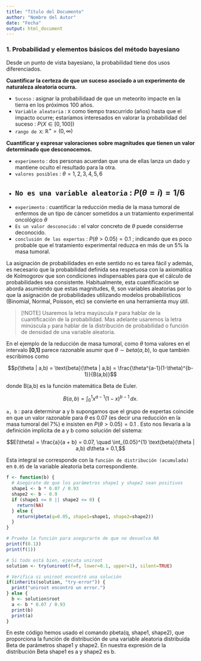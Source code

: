 ```yaml
---
title: "Título del Documento"
author: "Nombre del Autor"
date: "Fecha"
output: html_document
---
```


### 1. Probabilidad y elementos básicos del método bayesiano

Desde un punto de vista bayesiano, la probabilidad tiene dos usos diferenciados.

**Cuantificar la certeza de que un suceso asociado a un experimento de naturaleza aleatoria ocurra.**

* `Suceso` : asignar la probabilidaad de que un meteorito impacte en la tierra en los próximos 100 años.
* `Variable aleatoria` : `X` como tiempo trascurrido (años) hasta que el impacto ocurre; estaríamos interesados en valorar la probabilidad del suceso : $P(X \in [0, 100])$
* `rango de X`: $\mathbb{R}^+ = (0,\infty)$

**Cuantificar y expresar valoraciones sobre magnitudes que tienen un valor determinado que desconocemos.**

* `experimento` : dos personas acuerdan que una de ellas lanza un dado y mantiene oculto el resultado para la otra.
* `valores posibles` : $\theta={1,2,3,4,5,6}$
* `No es una variable aleatoria` : $P(\theta=i) = 1/6$
---
* `experimento` :  cuantificar la reducción media de la masa tumoral de enfermos de un tipo de cáncer sometidos a un tratamiento experimental oncológico $\theta$
* `Es un valor desconocido` : el valor concreto de $\theta$ puede considerrse deconocido.
* `conclusión de las expertas` : $P(\theta > 0.05) = 0.1$ ; indicando que es poco probable que el tratamiento experimental reduzca en más de un 5% la masa tumoral.

La asignación de probabilidades en este sentido no es tarea fácil y además, es necesario que la probabilidad definida sea respetuosa con la axiomática de Kolmogorov que son condiciones indispensables para que el cálculo de probabilidades sea consistente. Habitualmente, esta cuantificación se aborda asumiendo que estas magnitudes, θ, son variables aleatorias por lo que la asignación de probabilidades utilizando modelos probabilísticos (Binomial, Normal, Poisson, etc) se convierte en una herramienta muy útil.

> [!NOTE]
> Usaremos la letra mayúscula `P` para hablar de la cuantificación de la probabilidad. Mas adelante usaremos la letra minúscula `p` para hablar de la distribución de probabilidad o función de densidad de una variable aleatoria.

 En el ejemplo de la reducción de masa tumoral, como $\theta$ toma valores en el intervalo **[0,1]** parece razonable asumir que $\theta ∼ beta(a,b)$, lo que también escribimos como  
 
 
 $$p(\theta | a,b) = \text{beta}(\theta | a,b) = \frac{\theta^{a-1}(1-\theta)^{b-1}}{B(a,b)}$$

donde B(a,b) es la función matemática Beta de Euler.

$$
B(a,b) = \int_{0}^{1} x^{a-1} (1-x)^{b-1} \, dx.
$$

`a, b` : para determinar a y b supongamos que el grupo de expertas coincide en que un valor razonable para $\theta$ es 0.07  (es decir una reducción en la masa tumoral del 7\%) e insisten en $P(\theta > 0.05) = 0.1$ . Esto nos llevaría a la definición implícita de a y b como solución del sistema:

$$E(\theta) = \frac{a}{a + b} = 0.07, \quad \int_{0.05}^{1} \text{beta}(\theta | a,b) d\theta = 0.1,$$

Esta integral se corresponde con la `función de distribución (acumulada)` en `0.05` de la variable aleatoria beta correspondiente. 

```r
f <- function(b) {
  # Asegúrate de que los parámetros shape1 y shape2 sean positivos
  shape1 <- b * 0.07 / 0.93
  shape2 <- b - 0.9
  if (shape1 <= 0 || shape2 <= 0) {
    return(NA)
  } else {
    return(pbeta(q=0.05, shape1=shape1, shape2=shape2))
  }
}

# Prueba la función para asegurarte de que no devuelva NA
print(f(0.1))
print(f(1))

# Si todo está bien, ejecuta uniroot
solution <- try(uniroot(f=f, lower=0.1, upper=1), silent=TRUE)

# Verifica si uniroot encontró una solución
if(inherits(solution, "try-error")) {
  print("uniroot encontró un error.")
} else {
  b <- solution$root
  a <- b * 0.07 / 0.93
  print(b)
  print(a)
}
```

En este código hemos usado el comando pbeta(q, shape1, shape2), que proporciona la función de distribución de una variable aleatoria distribuida Beta de parámetros shape1 y shape2. En nuestra expresión de la distribución Beta shape1 es a y shape2 es b. 
